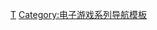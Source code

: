 {{Navbox
| name  = 反重力赛车系列
| title = [[反重力赛车系列]]
| state = {{{state|autocollapse}}}
| listclass = hlist

| group1 = 游戏
| list1  = 
* [[反重力赛车]]
* [[反重力赛车2097|2097]]
* [[反重力赛车64|64]]
* [[反重力赛车3|3]]
* [[反重力赛车 Fusion|Fusion]]
* [[反重力赛车 Pure|Pure]]
* [[反重力赛车 Pulse|Pulse]]
* [[反重力赛车 HD|HD]]
* [[反重力赛车2048|2048]]

}}<noinclude>
{{collapsible option}}

{{DEFAULTSORT:Wipeout}}
[[Category:反重力赛车系列|Τ]]
[[Category:电子游戏系列导航模板]]
</noinclude>